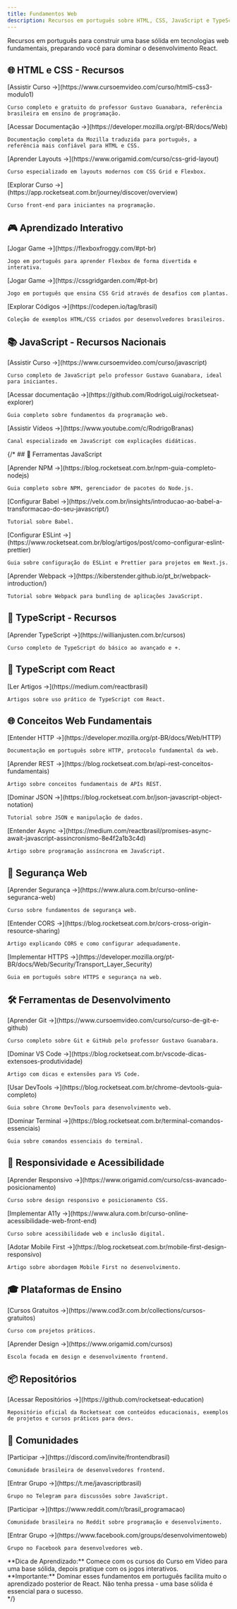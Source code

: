 ```yaml
---
title: Fundamentos Web
description: Recursos em português sobre HTML, CSS, JavaScript e TypeScript para desenvolvedores React
---
```



Recursos em português para construir uma base sólida em tecnologias web fundamentais, preparando você para dominar o desenvolvimento React.

## 🌐 HTML e CSS - Recursos

<CardGrid>
  <Card title="Curso em Vídeo - HTML5 e CSS3">
    [Assistir Curso →](https://www.cursoemvideo.com/curso/html5-css3-modulo1)
    
    Curso completo e gratuito do professor Gustavo Guanabara, referência brasileira em ensino de programação.
  </Card>
  
  <Card title="MDN Web Docs - Português">
    [Acessar Documentação →](https://developer.mozilla.org/pt-BR/docs/Web)
    
    Documentação completa da Mozilla traduzida para português, a referência mais confiável para HTML e CSS.
  </Card>
  
  <Card title="Origamid - CSS Grid e Flexbox">
    [Aprender Layouts →](https://www.origamid.com/curso/css-grid-layout)
    
    Curso especializado em layouts modernos com CSS Grid e Flexbox.
  </Card>
  
  <Card title="Rocketseat - Discover">
    [Explorar Curso →](https://app.rocketseat.com.br/journey/discover/overview)
    
    Curso front-end para iniciantes na programação.
  </Card>
</CardGrid>

## 🎮 Aprendizado Interativo

<CardGrid>
  <Card title="Flexbox Froggy - Português">
    [Jogar Game →](https://flexboxfroggy.com/#pt-br)
    
    Jogo em português para aprender Flexbox de forma divertida e interativa.
  </Card>
  
  <Card title="Grid Garden - Português">
    [Jogar Game →](https://cssgridgarden.com/#pt-br)
    
    Jogo em português que ensina CSS Grid através de desafios com plantas.
  </Card>
  
  <Card title="CodePen - Exemplos">
    [Explorar Códigos →](https://codepen.io/tag/brasil)
    
    Coleção de exemplos HTML/CSS criados por desenvolvedores brasileiros.
  </Card>
</CardGrid>

## 📚 JavaScript - Recursos Nacionais

<CardGrid>
  <Card title="Curso em Vídeo - JavaScript">
    [Assistir Curso →](https://www.cursoemvideo.com/curso/javascript)
    
    Curso completo de JavaScript pelo professor Gustavo Guanabara, ideal para iniciantes.
  </Card>
  
  <Card title="RocketSeat - Explorer">
    [Acessar documentação →](https://github.com/RodrigoLuigi/rocketseat-explorer)
    
    Guia completo sobre fundamentos da programação web.
  </Card>
  
  <Card title="Rodrigo Branas - JavaScript">
    [Assistir Vídeos →](https://www.youtube.com/c/RodrigoBranas)
    
    Canal especializado em JavaScript com explicações didáticas.
  </Card>
</CardGrid>

{/* ## 🔧 Ferramentas JavaScript

<CardGrid>
  <Card title="NPM - Guia Português">
    [Aprender NPM →](https://blog.rocketseat.com.br/npm-guia-completo-nodejs)
    
    Guia completo sobre NPM, gerenciador de pacotes do Node.js.
  </Card>
  
  <Card title="Babel - Tutorial">
    [Configurar Babel →](https://velx.com.br/insights/introducao-ao-babel-a-transformacao-do-seu-javascript/)
    
    Tutorial sobre Babel.
  </Card>
  
  <Card title="ESLint - Configuração">
    [Configurar ESLint →](https://www.rocketseat.com.br/blog/artigos/post/como-configurar-eslint-prettier)
    
    Guia sobre configuração do ESLint e Prettier para projetos em Next.js.
  </Card>
  
  <Card title="Webpack - Tutorial Português">
    [Aprender Webpack →](https://kiberstender.github.io/pt_br/webpack-introduction/)
    
    Tutorial sobre Webpack para bundling de aplicações JavaScript.
  </Card>
</CardGrid>

## 📘 TypeScript - Recursos

<CardGrid>
  <Card title="Willian Justen - TypeScript">
    [Aprender TypeScript →](https://willianjusten.com.br/cursos)
    
    Curso completo de TypeScript do básico ao avançado e +.
  </Card>
</CardGrid>

## 🎯 TypeScript com React

<CardGrid>  
  <Card title="Medium BR - TS + React">
    [Ler Artigos →](https://medium.com/reactbrasil)
    
    Artigos sobre uso prático de TypeScript com React.
  </Card>
</CardGrid>

## 🌐 Conceitos Web Fundamentais

<CardGrid>
  <Card title="HTTP - Guia Português">
    [Entender HTTP →](https://developer.mozilla.org/pt-BR/docs/Web/HTTP)
    
    Documentação em português sobre HTTP, protocolo fundamental da web.
  </Card>
  
  <Card title="APIs REST - Rocketseat">
    [Aprender REST →](https://blog.rocketseat.com.br/api-rest-conceitos-fundamentais)
    
    Artigo sobre conceitos fundamentais de APIs REST.
  </Card>
  
  <Card title="JSON - Tutorial">
    [Dominar JSON →](https://blog.rocketseat.com.br/json-javascript-object-notation)
    
    Tutorial sobre JSON e manipulação de dados.
  </Card>
  
  <Card title="Promises e Async/Await">
    [Entender Async →](https://medium.com/reactbrasil/promises-async-await-javascript-assincronismo-8e4f2a1b3c4d)
    
    Artigo sobre programação assíncrona em JavaScript.
  </Card>
</CardGrid>

## 🔐 Segurança Web

<CardGrid>
  <Card title="Segurança Web - Alura">
    [Aprender Segurança →](https://www.alura.com.br/curso-online-seguranca-web)
    
    Curso sobre fundamentos de segurança web.
  </Card>
  
  <Card title="CORS - Explicação">
    [Entender CORS →](https://blog.rocketseat.com.br/cors-cross-origin-resource-sharing)
    
    Artigo explicando CORS e como configurar adequadamente.
  </Card>
  
  <Card title="HTTPS - Guia Português">
    [Implementar HTTPS →](https://developer.mozilla.org/pt-BR/docs/Web/Security/Transport_Layer_Security)
    
    Guia em português sobre HTTPS e segurança na web.
  </Card>
</CardGrid>

## 🛠️ Ferramentas de Desenvolvimento

<CardGrid>
  <Card title="Git - Curso em Vídeo">
    [Aprender Git →](https://www.cursoemvideo.com/curso/curso-de-git-e-github)
    
    Curso completo sobre Git e GitHub pelo professor Gustavo Guanabara.
  </Card>
  
  <Card title="VS Code - Dicas">
    [Dominar VS Code →](https://blog.rocketseat.com.br/vscode-dicas-extensoes-produtividade)
    
    Artigo com dicas e extensões para VS Code.
  </Card>
  
  <Card title="Chrome DevTools">
    [Usar DevTools →](https://blog.rocketseat.com.br/chrome-devtools-guia-completo)
    
    Guia sobre Chrome DevTools para desenvolvimento web.
  </Card>
  
  <Card title="Terminal - Comandos">
    [Dominar Terminal →](https://blog.rocketseat.com.br/terminal-comandos-essenciais)
    
    Guia sobre comandos essenciais do terminal.
  </Card>
</CardGrid>

## 📱 Responsividade e Acessibilidade

<CardGrid>
  <Card title="Design Responsivo - Origamid">
    [Aprender Responsivo →](https://www.origamid.com/curso/css-avancado-posicionamento)
    
    Curso sobre design responsivo e posicionamento CSS.
  </Card>
  
  <Card title="Acessibilidade Web - Alura">
    [Implementar A11y →](https://www.alura.com.br/curso-online-acessibilidade-web-front-end)
    
    Curso sobre acessibilidade web e inclusão digital.
  </Card>
  
  <Card title="Mobile First - Rocketseat">
    [Adotar Mobile First →](https://blog.rocketseat.com.br/mobile-first-design-responsivo)
    
    Artigo sobre abordagem Mobile First no desenvolvimento.
  </Card>
</CardGrid>

## 🎓 Plataformas de Ensino

<CardGrid>
  <Card title="Cod3r">
    [Cursos Gratuitos →](https://www.cod3r.com.br/collections/cursos-gratuitos)
    
    Curso com projetos práticos.
  </Card>
  <Card title="Origamid">
    [Aprender Design →](https://www.origamid.com/cursos)
    
    Escola focada em design e desenvolvimento frontend.
  </Card>
  
</CardGrid>

## 📦 Repositórios
  <Card title="Rocketseat Education no GitHub">
    [Acessar Repositórios →](https://github.com/rocketseat-education)

    Repositório oficial da Rocketseat com conteúdos educacionais, exemplos de projetos e cursos práticos para devs.
  </Card>

## 🤝 Comunidades

<CardGrid>
  <Card title="Discord - Frontend Brasil">
    [Participar →](https://discord.com/invite/frontendbrasil)
    
    Comunidade brasileira de desenvolvedores frontend.
  </Card>
  
  <Card title="Telegram - JavaScript Brasil">
    [Entrar Grupo →](https://t.me/javascriptbrasil)
    
    Grupo no Telegram para discussões sobre JavaScript.
  </Card>
  
  <Card title="Reddit - Brasil Programação">
    [Participar →](https://www.reddit.com/r/brasil_programacao)
    
    Comunidade brasileira no Reddit sobre programação e desenvolvimento.
  </Card>
  
  <Card title="Facebook - Desenvolvedores BR">
    [Entrar Grupo →](https://www.facebook.com/groups/desenvolvimentoweb)
    
    Grupo no Facebook para desenvolvedores web.
  </Card>
</CardGrid>

<Aside type="tip">
**Dica de Aprendizado:** Comece com os cursos do Curso em Vídeo para uma base sólida, depois pratique com os jogos interativos.
</Aside>

<Aside type="note">
**Importante:** Dominar esses fundamentos em português facilita muito o aprendizado posterior de React. Não tenha pressa - uma base sólida é essencial para o sucesso.
</Aside> */}